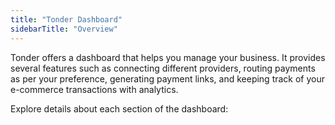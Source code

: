 ```yaml
---
title: "Tonder Dashboard"
sidebarTitle: "Overview"
---
```


Tonder offers a dashboard that helps you manage your business. It provides several features such as connecting different providers, routing payments as per your preference, generating payment links, and keeping track of your e-commerce transactions with analytics.

Explore details about each section of the dashboard:

<CardGroup cols={2}>
  <Card title="Home" icon="house" href="./dashboard-home">
  </Card>
  <Card title="Transactions" icon="money-bill" href="./transactions">
  </Card>
  <Card title="Reconciliations" icon="cash-register" href="./reconciliations">
  </Card>
  <Card title="Connections" icon="link" href="./connections">
  </Card>
  <Card title="Routing" icon="route" href="./routing">
  </Card>
  <Card title="Payment Links" icon="credit-card" href="./payment-links">
  </Card>
  <Card title="Developers" icon="code" href="./developers">
  </Card>
  <Card title="Settings" icon="gear" href="./settings">
  </Card>
</CardGroup>
